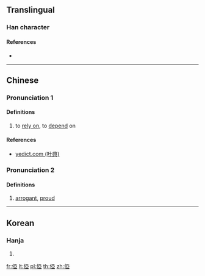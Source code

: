 {{character info/new}}
==Translingual==

===Han character===
{{Han char|rn=9|rad=人|as=08|sn=10|four=|canj=OMLM|ids=⿰亻亞}}

====References====
* {{Han ref|kx=0106.200|dkj=00735|dj=0227.030|hdz=10171.010|uh=4FF9|ud=20473}}

----

==Chinese==
{{zh-forms}}

===Pronunciation 1===
{{zh-pron
|m=yà
|c=aa3,ngaa3
|mc=y
|oc=y
|cat=v
}}

====Definitions====
{{zh-hanzi}}

# to [[rely on]], to [[depend]] on

====References====
* [http://yedict.com/htm/4F/4FF9.htm yedict.com (叶典)]

===Pronunciation 2===
{{zh-pron
|m=yā
|cat=a
}}

====Definitions====
{{zh-hanzi}}

# [[arrogant]], [[proud]]

----

==Korean==

===Hanja===
{{ko-hanja|hangeul=아|rv=a|mr=a}}

# {{defn|lang=ko|sort=人08}}

[[fr:俹]]
[[lt:俹]]
[[pl:俹]]
[[th:俹]]
[[zh:俹]]